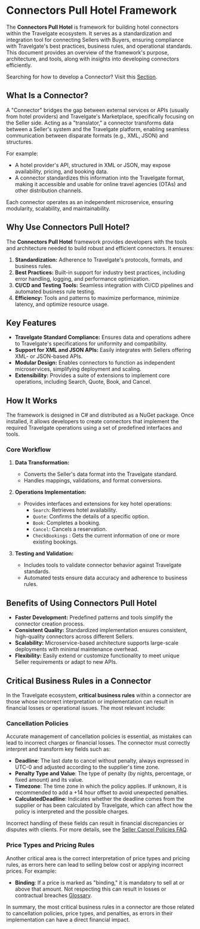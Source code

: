 # Connectors Pull Hotel Framework

The **Connectors Pull Hotel** is framework for building hotel connectors within the Travelgate ecosystem. It serves as a standardization and integration tool for connecting Sellers with Buyers, ensuring compliance with Travelgate's best practices, business rules, and operational standards. This document provides an overview of the framework's purpose, architecture, and tools, along with insights into developing connectors efficiently.

Searching for how to develop a Connector? Visit this [Section](../develop-from-scratch/table-of-content).
## What Is a Connector?

A "Connector" bridges the gap between external services or APIs (usually from hotel providers) and Travelgate's Marketplace, specifically focusing on the Seller side. Acting as a "translator," a connector transforms data between a Seller's system and the Travelgate platform, enabling seamless communication between disparate formats (e.g., XML, JSON) and structures.

For example:
- A hotel provider's API, structured in XML or JSON, may expose availability, pricing, and booking data.
- A connector standardizes this information into the Travelgate format, making it accessible and usable for online travel agencies (OTAs) and other distribution channels.

Each connector operates as an independent microservice, ensuring modularity, scalability, and maintainability.

## Why Use Connectors Pull Hotel?

The **Connectors Pull Hotel** framework provides developers with the tools and architecture needed to build robust and efficient connectors. It ensures:
1. **Standardization:** Adherence to Travelgate's protocols, formats, and business rules.
2. **Best Practices:** Built-in support for industry best practices, including error handling, logging, and performance optimization.
3. **CI/CD and Testing Tools:** Seamless integration with CI/CD pipelines and automated business rule testing.
4. **Efficiency:** Tools and patterns to maximize performance, minimize latency, and optimize resource usage.

## Key Features

- **Travelgate Standard Compliance:** Ensures data and operations adhere to Travelgate's specifications for uniformity and compatibility.
- **Support for XML and JSON APIs:** Easily integrates with Sellers offering XML- or JSON-based APIs.
- **Modular Design:** Enables connectors to function as independent microservices, simplifying deployment and scaling.
- **Extensibility:** Provides a suite of extensions to implement core operations, including Search, Quote, Book, and Cancel.

## How It Works

The framework is designed in C# and distributed as a NuGet package. Once installed, it allows developers to create connectors that implement the required Travelgate operations using a set of predefined interfaces and tools. 

### Core Workflow

1. **Data Transformation:** 
   - Converts the Seller's data format into the Travelgate standard.
   - Handles mappings, validations, and format conversions.
   
2. **Operations Implementation:** 
   - Provides interfaces and extensions for key hotel operations:
     - `Search`: Retrieves hotel availability.
     - `Quote`: Confirms the details of a specific option.
     - `Book`: Completes a booking.
     - `Cancel`: Cancels a reservation.
     - `CheckBookings` : Gets the current information of one or more existing bookings.

     
3. **Testing and Validation:**
   - Includes tools to validate connector behavior against Travelgate standards.
   - Automated tests ensure data accuracy and adherence to business rules.

## Benefits of Using Connectors Pull Hotel

- **Faster Development:** Predefined patterns and tools simplify the connector creation process.
- **Consistent Quality:** Standardized implementation ensures consistent, high-quality connectors across different Sellers.
- **Scalability:** Microservice-based architecture supports large-scale deployments with minimal maintenance overhead.
- **Flexibility:** Easily extend or customize functionality to meet unique Seller requirements or adapt to new APIs.

## Critical Business Rules in a Connector

In the Travelgate ecosystem, **critical business rules** within a connector are those whose incorrect interpretation or implementation can result in financial losses or operational issues. The most relevant include:

### Cancellation Policies

Accurate management of cancellation policies is essential, as mistakes can lead to incorrect charges or financial losses. The connector must correctly interpret and transform key fields such as:

- **Deadline**: The last date to cancel without penalty, always expressed in UTC-0 and adjusted according to the supplier's time zone.
- **Penalty Type and Value**: The type of penalty (by nights, percentage, or fixed amount) and its value.
- **Timezone**: The time zone in which the policy applies. If unknown, it is recommended to add a +14 hour offset to avoid unexpected penalties.
- **CalculatedDeadline**: Indicates whether the deadline comes from the supplier or has been calculated by Travelgate, which can affect how the policy is interpreted and the possible charges.

Incorrect handling of these fields can result in financial discrepancies or disputes with clients. For more details, see the [Seller Cancel Policies FAQ](https://docs.travelgate.com/kb/faqs/faqs-cancel-policies/sellers-cancel-policies/).

### Price Types and Pricing Rules

Another critical area is the correct interpretation of price types and pricing rules, as errors here can lead to selling below cost or applying incorrect prices. For example:

- **Binding**: If a price is marked as "binding," it is mandatory to sell at or above that amount. Not respecting this can result in losses or contractual breaches [Glossary](https://docs.travelgate.com/kb/faqs/glossary/).



In summary, the most critical business rules in a connector are those related to cancellation policies, price types, and penalties, as errors in their implementation can have a direct financial impact.
